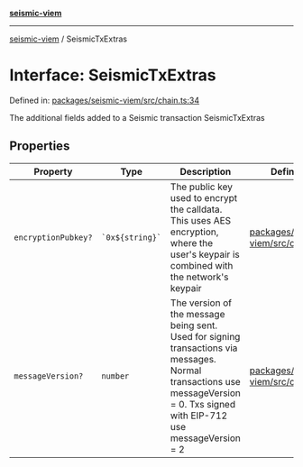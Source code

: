 [**seismic-viem**](/seismic-viem/README.mdx)

---

[seismic-viem](/seismic-viem/globals.mdx) / SeismicTxExtras

# Interface: SeismicTxExtras

Defined in: [packages/seismic-viem/src/chain.ts:34](https://github.com/SeismicSystems/seismic-client/blob/20cbc38b124eb846d84808d4920a4be5d594b1cb/packages/seismic-viem/src/chain.ts#L34)

The additional fields added to a Seismic transaction
SeismicTxExtras

## Properties

| Property                                          | Type                | Description                                                                                                                                                                   | Defined in                                                                                                                                                                     |
| ------------------------------------------------- | ------------------- | ----------------------------------------------------------------------------------------------------------------------------------------------------------------------------- | ------------------------------------------------------------------------------------------------------------------------------------------------------------------------------ |
| <a id="encryptionpubkey"></a> `encryptionPubkey?` | `` `0x${string}` `` | The public key used to encrypt the calldata. This uses AES encryption, where the user's keypair is combined with the network's keypair                                        | [packages/seismic-viem/src/chain.ts:35](https://github.com/SeismicSystems/seismic-client/blob/20cbc38b124eb846d84808d4920a4be5d594b1cb/packages/seismic-viem/src/chain.ts#L35) |
| <a id="messageversion"></a> `messageVersion?`     | `number`            | The version of the message being sent. Used for signing transactions via messages. Normal transactions use messageVersion = 0. Txs signed with EIP-712 use messageVersion = 2 | [packages/seismic-viem/src/chain.ts:36](https://github.com/SeismicSystems/seismic-client/blob/20cbc38b124eb846d84808d4920a4be5d594b1cb/packages/seismic-viem/src/chain.ts#L36) |
